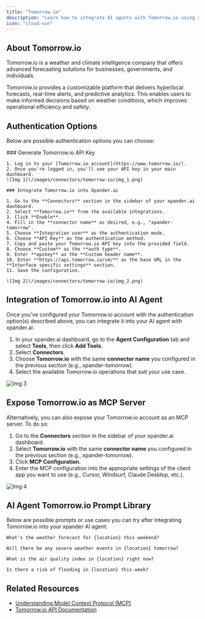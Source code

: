 ```yaml
---
title: "Tomorrow.io"
description: "Learn how to integrate AI agents with Tomorrow.io using xpander.ai. Create intelligent, weather-aware systems that dynamically adjust operations according to real-time climate data."
icon: "cloud-sun"
---
```


## About Tomorrow.io

Tomorrow.io is a weather and climate intelligence company that offers advanced forecasting solutions for businesses, governments, and individuals. 

Tomorrow.io provides a customizable platform that delivers hyperlocal forecasts, real-time alerts, and predictive analytics. This enables users to make informed decisions based on weather conditions, which improves operational efficiency and safety. 


## Authentication Options

Below are possible authentication options you can choose:

<Tabs>
  <Tab title="API Access">
    ### Generate Tomorrow.io API Key

    1. Log in to your [Tomorrow.io account](https://www.tomorrow.io/).  
    2. Once you're logged in, you'll see your API key in your main dashboard.  
    ![Img 1](/images/connectors/tomorrow-io/img_1.png)

    ### Integrate Tomorrow.io into Xpander.ai

    1. Go to the **Connectors** section in the sidebar of your xpander.ai dashboard.  
    2. Select **Tomorrow.io** from the available integrations.  
    3. Click **Enable**.  
    4. Fill in the **connector name** as desired, e.g., "xpander-tomorrow".  
    5. Choose **Integration user** as the authentication mode.  
    6. Choose **API Key** as the authentication method.  
    7. Copy and paste your Tomorrow.io API key into the provided field.  
    8. Choose **Custom** as the **auth type**.  
    9. Enter **apikey** as the **Custom header name**.  
    10. Enter **https://api.tomorrow.io/v4/** as the base URL in the **Interface specific settings** section.  
    11. Save the configuration.

    ![Img 2](/images/connectors/tomorrow-io/img_2.png)
  </Tab>
</Tabs>

## Integration of Tomorrow.io into AI Agent

Once you've configured your Tomorrow.io account with the authentication option(s) described above, you can integrate it into your AI agent with xpander.ai:

1. In your xpander.ai dashboard, go to the **Agent Configuration** tab and select **Tools**, then click **Add Tools**. 
2. Select **Connectors**.  
3. Choose **Tomorrow.io** with the same **connector name** you configured in the previous section (e.g., xpander-tomorrow).  
4. Select the available Tomorrow.io operations that suit your use case.  

![Img 3](/images/connectors/tomorrow-io/img_3.png)

## Expose Tomorrow.io as MCP Server

Alternatively, you can also expose your Tomorrow.io account as an MCP server. To do so:

1. Go to the **Connectors** section in the sidebar of your xpander.ai dashboard.  
2. Select **Tomorrow.io** with the same **connector name** you configured in the previous section (e.g., xpander-tomorrow).  
3. Click **MCP Configuration**.  
4. Enter the MCP configuration into the appropriate settings of the client app you want to use (e.g., Cursor, Windsurf, Claude Desktop, etc.). 

![Img 4](/images/connectors/tomorrow-io/img_4.png)

## AI Agent Tomorrow.io Prompt Library

Below are possible prompts or use cases you can try after integrating Tomorrow.io into your xpander AI agent:

```
What's the weather forecast for {location} this weekend?
```

```
Will there be any severe weather events in {location} tomorrow?
```

```
What is the air quality index in {location} right now?
```

```
Is there a risk of flooding in {location} this week?
```

## Related Resources

- [Understanding Model Context Protocol (MCP)](/user-guide/backend-configuration/connectors)
- [Tomorrow.io API Documentation](https://docs.tomorrow.io/)